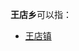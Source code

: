 '''王店乡'''可以指：
{{PRC admin/disambig|32/08/30/202/000|41/15/27/208/000|41/16/26/204/000|41/17/26/203/000}}

* [[王店镇|王店镇]]

{{disambig|cat=三字中国乡名消歧义}}